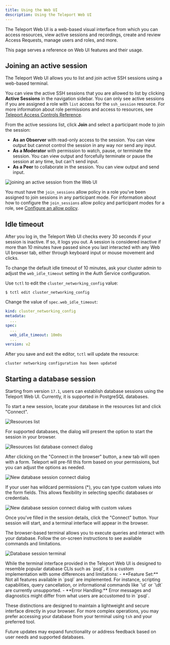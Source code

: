 ```yaml
---
title: Using the Web UI
description: Using the Teleport Web UI
---
```

The Teleport Web UI is a web-based visual interface from which you can access resources, 
view active sessions and recordings, create and review Access Requests, 
manage users and roles, and more.

This page serves a reference on Web UI features and their usage.

## Joining an active session

The Teleport Web UI allows you to list and join active SSH sessions using a web-based terminal.

You can view the active SSH sessions that you are allowed to list by clicking **Active Sessions** in the navigation sidebar. 
You can only see active sessions if you are assigned a role with `list` access for the `ssh_session` resource. 
For more information about role permissions and access to resources, see [Teleport Access Controls 
Reference](../reference/access-controls/roles.mdx).

From the active sessions list, click **Join** and select a participant mode to join the session: 

- **As an Observer** with read-only access to the session. You can view output but cannot control the session in any way nor 
  send any input.
- **As a Moderator** with permission to watch, pause, or terminate the session. You can view output and forcefully terminate 
  or pause the session at any time, but can't send input.
- **As a Peer** to collaborate in the session. You can view output and send input.

![joining an active session from the Web UI](../../img/webui-active-session.png)

You must have the `join_sessions` allow policy in a role you've been assigned to join sessions in any participant mode. 
For information about how to configure the `join_sessions` allow policy and participant modes for a role, see 
[Configure an allow policy](../admin-guides/access-controls/guides/moderated-sessions.mdx).

## Idle timeout

After you log in, the Teleport Web UI checks every 30 seconds if your session is inactive. If so, it
logs you out. A session is considered inactive if more than 10 minutes have passed since you last
interacted with any Web UI browser tab, either through keyboard input or mouse movement and clicks.

To change the default idle timeout of 10 minutes, ask your cluster admin to adjust the
`web_idle_timeout` setting in the Auth Service configuration.

Use `tctl` to edit the `cluster_networking_config` value:

```code
$ tctl edit cluster_networking_config
```

Change the value of `spec.web_idle_timeout`:

```yaml
kind: cluster_networking_config
metadata:
  ...
spec:
  ...
  web_idle_timeout: 10m0s
  ...
version: v2
```

After you save and exit the editor, `tctl` will update the resource:

```text
cluster networking configuration has been updated
```

## Starting a database session

Starting from version `17.1`, users can establish database sessions using the
Teleport Web UI. Currently, it is supported in PostgreSQL databases. 

To start a new session, locate your database in the resources list and click
"Connect".

![Resources list](../../img/connect-your-client/webui-db-sessions/resources-list.png)

For supported databases, the dialog will present the option to start
the session in your browser.

![Resources list database connect dialog](../../img/connect-your-client/webui-db-sessions/resources-connect-dialog.png)

After clicking on the "Connect in the browser" button, a new tab will open with
a form. Teleport will pre-fill this form based on your permissions, but you can
adjust the options as needed.

![New database session connect dialog](../../img/connect-your-client/webui-db-sessions/connect-dialog.png)

If your user has wildcard permissions (*), you can type custom values into the
form fields. This allows flexibility in selecting specific databases or
credentials.

![New database session connect dialog with custom values](../../img/connect-your-client/webui-db-sessions/connect-dialog-custom.png)

Once you've filled in the session details, click the "Connect" button. Your
session will start, and a terminal interface will appear in the browser.

The browser-based terminal allows you to execute queries and interact with your
database. Follow the on-screen instructions to see available commands and
limitations.

![Database session terminal](../../img/connect-your-client/webui-db-sessions/session-terminal.png)

<Admonition type="note" title="Database CLI compatibility">
  While the terminal interface provided in the Teleport Web UI is designed to
  resemble popular database CLIs such as `psql`, it is a custom implementation
  with some differences and limitations:
  - **Feature Set:** Not all features available in `psql` are implemented.
    For instance, scripting capabilities, query cancellation, or informational
    commands like `\d` or `\dt` are currently unsupported.
  - **Error Handling:** Error messages and diagnostics might differ from what
    users are accustomed to in `psql`.

  These distinctions are designed to maintain a lightweight and secure interface
  directly in your browser. For more complex operations, you may prefer
  accessing your database from your terminal using `tsh` and your preferred
  tool.

  Future updates may expand functionality or address feedback based on user
  needs and supported databases.
</Admonition>

